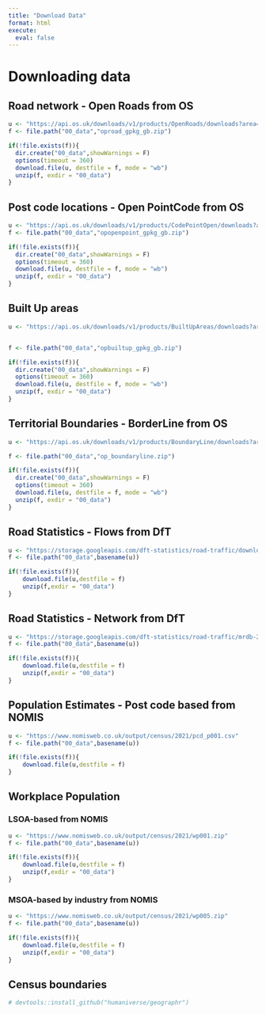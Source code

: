 ```yaml
---
title: "Download Data"
format: html
execute: 
  eval: false
---
```


# Downloading data

## Road network - Open Roads from OS

```r
u <- "https://api.os.uk/downloads/v1/products/OpenRoads/downloads?area=GB&format=GeoPackage&redirect"
f <- file.path("00_data","oproad_gpkg_gb.zip")

if(!file.exists(f)){
  dir.create("00_data",showWarnings = F)
  options(timeout = 360)
  download.file(u, destfile = f, mode = "wb")
  unzip(f, exdir = "00_data")
}
```

## Post code locations - Open PointCode from OS

```r
u <- "https://api.os.uk/downloads/v1/products/CodePointOpen/downloads?area=GB&format=GeoPackage&redirect"
f <- file.path("00_data","opopenpoint_gpkg_gb.zip")

if(!file.exists(f)){
  dir.create("00_data",showWarnings = F)
  options(timeout = 360)
  download.file(u, destfile = f, mode = "wb")
  unzip(f, exdir = "00_data")
}
```

## Built Up areas

```r
u <- "https://api.os.uk/downloads/v1/products/BuiltUpAreas/downloads?area=GB&format=GeoPackage&redirect"


f <- file.path("00_data","opbuiltup_gpkg_gb.zip")

if(!file.exists(f)){
  dir.create("00_data",showWarnings = F)
  options(timeout = 360)
  download.file(u, destfile = f, mode = "wb")
  unzip(f, exdir = "00_data")
}

```

## Territorial Boundaries - BorderLine from OS

```r
u <- "https://api.os.uk/downloads/v1/products/BoundaryLine/downloads?area=GB&format=GeoPackage&redirect"

f <- file.path("00_data","op_boundaryline.zip")

if(!file.exists(f)){
  dir.create("00_data",showWarnings = F)
  options(timeout = 360)
  download.file(u, destfile = f, mode = "wb")
  unzip(f, exdir = "00_data")
}
```

## Road Statistics - Flows from DfT

```r
u <- "https://storage.googleapis.com/dft-statistics/road-traffic/downloads/data-gov-uk/dft_traffic_counts_aadf.zip"
f <- file.path("00_data",basename(u))

if(!file.exists(f)){
    download.file(u,destfile = f)
    unzip(f,exdir = "00_data")
}
```


## Road Statistics - Network from DfT

```r
u <- "https://storage.googleapis.com/dft-statistics/road-traffic/mrdb-2024.zip"
f <- file.path("00_data",basename(u))

if(!file.exists(f)){
    download.file(u,destfile = f)
    unzip(f,exdir = "00_data")
}
```


## Population Estimates - Post code based from NOMIS

```r
u <- "https://www.nomisweb.co.uk/output/census/2021/pcd_p001.csv"
f <- file.path("00_data",basename(u))

if(!file.exists(f)){
    download.file(u,destfile = f)
}
```

## Workplace Population 

### LSOA-based from NOMIS

```r
u <- "https://www.nomisweb.co.uk/output/census/2021/wp001.zip"
f <- file.path("00_data",basename(u))

if(!file.exists(f)){
    download.file(u,destfile = f)
    unzip(f,exdir = "00_data")
}
```

### MSOA-based by industry from NOMIS

```r
u <- "https://www.nomisweb.co.uk/output/census/2021/wp005.zip"
f <- file.path("00_data",basename(u))

if(!file.exists(f)){
    download.file(u,destfile = f)
    unzip(f,exdir = "00_data")
}
```

## Census boundaries

```r
# devtools::install_github("humaniverse/geographr")
```
